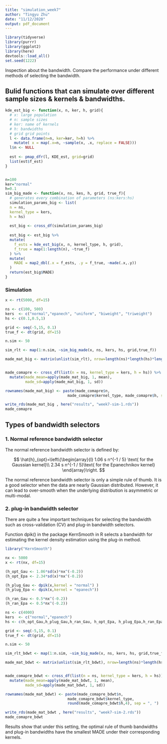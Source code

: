 ```yaml
---
title: "simulation_week7"
author: "Tingyu Zhu"
date: "11/12/2020"
output: pdf_document
---
```


```r
library(tidyverse)
library(purrr)
library(ggplot2)
library(here)
devtools::load_all()
set.seed(1222)
```

Inspection about the bandwidth. Compare the performance under different methods of selecting the bandwidth. 

## Bulid functions that can simulate over different sample sizes & kernels & bandwidths.

```r
kde_est_big <- function(x, n, ker, h, grid){
  # x: large population
  # n: sample sizes
  # ker: name of kernels
  # h: bandwidths 
  # grid grid points
  l <- data.frame(n=n, ker=ker, h=h) %>% 
    mutate( x = map(.x=n, ~sample(x, .x, replace = FALSE)))
  l$n <- NULL
  
  est <- pmap_dfr(l, KDE_est, grid=grid)
  list(est$f_est)
}


n=100
ker="normal"	
h=0.1	
sim_big_made <- function(x, ns, kes, h, grid, true_f){
  # generates every combination of parameters (ns:kers:hs)
  simulation_params_big <- list(
  n = ns,
  kernel_type = kers,
  h = hs)
  
  est_big <- cross_df(simulation_params_big)
  
  est_big <- est_big %>% 
  mutate(
    f_ests = kde_est_big(x, n, kernel_type, h, grid),
    f_true = map(1:length(n), ~true_f)
  ) %>% 
  mutate(
    MADE = map2_dbl(.x = f_ests, .y = f_true, ~made(.x,.y))
  )
  return(est_big$MADE)
}
```

### Simulation 
```r
x <- rt(5000, df=15)

ns <- c(100, 500)
kers  <- c("normal","epanech", "uniform", "biweight", "triweight")
hs <- c(0.1,0.5,1)

grid <- seq(-5,15, 0.1)
true_f <- dt(grid, df=15)

n.sim <- 50

sim_rlt <- map(1:n.sim, ~sim_big_made(x, ns, kers, hs, grid,true_f))

made_mat_big <- matrix(unlist(sim_rlt), nrow=length(ns)*length(hs)*length(kers))


made_comapre <- cross_df(list(n = ns, kernel_type = kers, h = hs)) %>% 
  mutate(made_mean=apply(made_mat_big, 1, mean),
         made_sd=apply(made_mat_big, 1, sd))

rownames(made_mat_big) <- paste(made_comapre$n, 
                            made_comapre$kernel_type, made_comapre$h, sep = ", ")

write_rds(made_mat_big , here("results", "week7-sim-1.rds"))
made_comapre
```


## Types of bandwidth selectors
### 1. Normal reference bandwidth selector 

The normal reference bandwidth selector is defined by:

$$
\hat{h}_{opt}=\left\{\begin{array}{l}
1.06 s n^{-1 / 5} \text{ for the Gaussian kernel}\\
2.34 s n^{-1 / 5}\text{ for the Epanechnikov kernel}
\end{array}\right.
$$

The normal reference bandwidth selector is only a simple rule of thumb. It is a good selector when the data are nearly Gaussian distributed. However, it can lead to over-smooth when the underlying distribution is asymmetric or multi-modal.


### 2. plug-in bandwidth selector

There are quite a few important techniques for selecting the bandwidth such as cross-validation (CV) and plug-in bandwidth selectors. 

Function dpik() in the package KernSmooth in R selects a bandwidth for estimating the kernel density estimation using the plug-in method.

```r
library("KernSmooth")
```


```r
nx <- 5000
x <- rt(nx, df=15)

(h_opt_Gau <- 1.06*sd(x)*nx^(-0.2)) 
(h_opt_Epa <- 2.34*sd(x)*nx^(-0.2)) 

(h_plug_Gau <- dpik(x,kernel = "normal") )
(h_plug_Epa <- dpik(x,kernel = "epanech"))

(h_ran_Gau <- 0.5*nx^(-0.2))
(h_ran_Epa <- 0.5*nx^(-0.2))

ns <- c(4000)
kers  <- c("normal","epanech")
hs <- c(h_opt_Gau,h_plug_Gau,h_ran_Gau, h_opt_Epa, h_plug_Epa,h_ran_Epa)

grid <- seq(-5,15, 0.1)
true_f <- dt(grid, df=15)

n.sim <- 50

sim_rlt_bdwt <- map(1:n.sim, ~sim_big_made(x, ns, kers, hs, grid,true_f))

made_mat_bdwt <- matrix(unlist(sim_rlt_bdwt), nrow=length(ns)*length(hs)*length(kers))


made_comapre_bdwt <- cross_df(list(n = ns, kernel_type = kers, h = hs)) %>% 
  mutate(made_mean=apply(made_mat_bdwt, 1, mean),
         made_sd=apply(made_mat_bdwt, 1, sd))

rownames(made_mat_bdwt) <- paste(made_comapre_bdwt$n, 
                            made_comapre_bdwt$kernel_type, 
                            round(made_comapre_bdwt$h,4), sep = ", ")

write_rds(made_mat_bdwt , here("results", "week7-sim-2.rds"))
made_comapre_bdwt
```

Results show that under this setting, the optimal rule of thumb bandwidths and plug-in bandwidths have the smallest MADE under their corresponding kernels. 